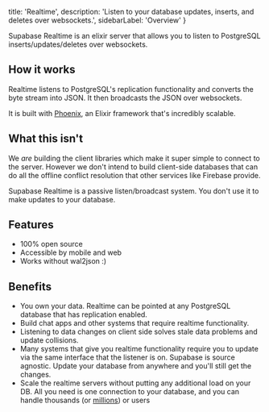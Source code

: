   title: 'Realtime',
  description: 'Listen to your database updates, inserts, and deletes over websockets.',
  sidebarLabel: 'Overview'
}

Supabase Realtime is an elixir server that allows you to listen to PostgreSQL inserts/updates/deletes over websockets.

## How it works

Realtime listens to PostgreSQL's replication functionality and converts the byte stream into JSON. It then broadcasts the JSON over websockets. 

It is built with [Phoenix](https://phoenixframework.org/), an Elixir framework that's incredibly scalable. 

## What this isn't 

We *are* building the client libraries which make it super simple to connect to the server. 
However we don't intend to build client-side databases that can do all the offline conflict resolution that other services like Firebase provide.

Supabase Realtime is a passive listen/broadcast system. You don't use it to make updates to your database.

## Features

- 100% open source
- Accessible by mobile and web
- Works without wal2json :)

## Benefits

- You own your data. Realtime can be pointed at any PostgreSQL database that has replication enabled.
- Build chat apps and other systems that require realtime functionality.
- Listening to data changes on client side solves stale data problems and update collisions.
- Many systems that give you realtime functionality require you to update via the same interface that the listener is on. Supabase is source agnostic. Update your database from anywhere and you'll still get the changes.
- Scale the realtime servers without putting any additional load on your DB. All you need is one connection to your database, and you can handle thousands (or [millions](https://phoenixframework.org/blog/the-road-to-2-million-websocket-connections)) or users